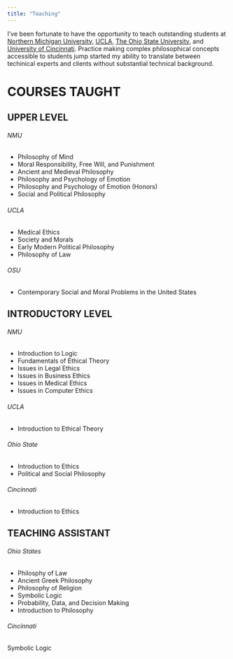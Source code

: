 ```yaml
---
title: "Teaching"
---
```


I've been fortunate to have the opportunity to teach outstanding students at [Northern Michigan University](https://nmu.edu){target="_blank"}, [UCLA](https://ucla.edu){target="_blank"}, [The Ohio State University](https://www.osu.edu){target="_blank"}, and [University of Cincinnati](https://www.uc.edu){target="_blank"}. Practice making complex philosophical concepts accessible to students jump started my ability to translate between techinical experts and clients without substantial technical background. 

# COURSES TAUGHT
## UPPER LEVEL
###### NMU
* Philosophy of Mind
* Moral Responsibility, Free Will, and Punishment
* Ancient and Medieval Philosophy
* Philosophy and Psychology of Emotion
* Philosophy and Psychology of Emotion (Honors)
* Social and Political Philosophy

###### UCLA
* Medical Ethics
* Society and Morals
* Early Modern Political Philosophy
* Philosophy of Law

###### OSU
* Contemporary Social and Moral Problems in the United States

## INTRODUCTORY LEVEL
###### NMU
* Introduction to Logic
* Fundamentals of Ethical Theory
* Issues in Legal Ethics
* Issues in Business Ethics
* Issues in Medical Ethics
* Issues in Computer Ethics

###### UCLA
* Introduction to Ethical Theory

###### Ohio State
* Introduction to Ethics
* Political and Social Philosophy

###### Cincinnati
* Introduction to Ethics

## TEACHING ASSISTANT
###### Ohio States
* Philosphy of Law
* Ancient Greek Philosophy
* Philosophy of Religion
* Symbolic Logic
* Probability, Data, and Decision Making
* Introduction to Philosophy

###### Cincinnati
Symbolic Logic

